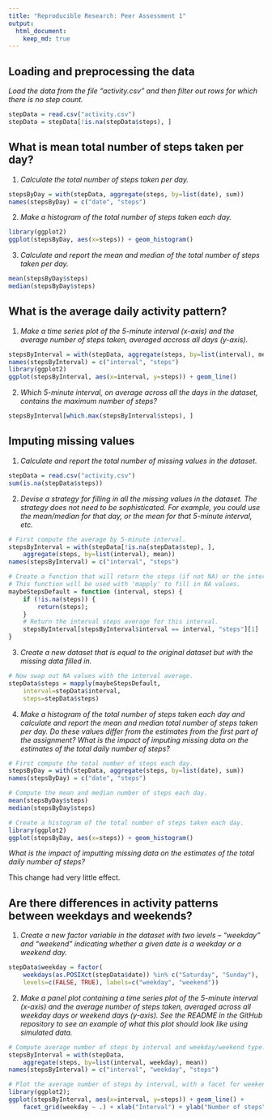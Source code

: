 ```yaml
---
title: "Reproducible Research: Peer Assessment 1"
output: 
  html_document:
    keep_md: true
---
```



## Loading and preprocessing the data

*Load the data from the file "activity.csv" and then filter out rows for which
there is no step count.*

```r
stepData = read.csv("activity.csv")
stepData = stepData[!is.na(stepData$steps), ]
```

## What is mean total number of steps taken per day?

1. *Calculate the total number of steps taken per day.*

```r
stepsByDay = with(stepData, aggregate(steps, by=list(date), sum))
names(stepsByDay) = c("date", "steps")
```

2. *Make a histogram of the total number of steps taken each day.*

```r
library(ggplot2)
ggplot(stepsByDay, aes(x=steps)) + geom_histogram()
```

3. *Calculate and report the mean and median of the total number of steps taken
   per day.*

```r
mean(stepsByDay$steps)
median(stepsByDay$steps)
```

## What is the average daily activity pattern?

1. *Make a time series plot of the 5-minute interval (x-axis) and the average
   number of steps taken, averaged accross all days (y-axis).*

```r
stepsByInterval = with(stepData, aggregate(steps, by=list(interval), mean))
names(stepsByInterval) = c("interval", "steps")
library(ggplot2)
ggplot(stepsByInterval, aes(x=interval, y=steps)) + geom_line()
```

2. *Which 5-minute interval, on average across all the days in the dataset,
   contains the maximum number of steps?*

```r
stepsByInterval[which.max(stepsByInterval$steps), ]
```

## Imputing missing values

1. *Calculate and report the total number of missing values in the dataset.*

```r
stepData = read.csv("activity.csv")
sum(is.na(stepData$steps))
```

2. *Devise a strategy for filling in all the missing values in the dataset.
   The strategy does not need to be sophisticated.  For example, you could use
   the mean/median for that day, or the mean for that 5-minute interval, etc.*

```r
# First compute the average by 5-minute interval.
stepsByInterval = with(stepData[!is.na(stepData$step), ],
    aggregate(steps, by=list(interval), mean))
names(stepsByInterval) = c("interval", "steps")

# Create a function that will return the steps (if not NA) or the interval average.
# This function will be used with 'mapply' to fill in NA values.
maybeStepsDefault = function (interval, steps) {
    if (!is.na(steps)) {
        return(steps);
    }
    # Return the interval steps average for this interval.
    stepsByInterval[stepsByInterval$interval == interval, "steps"][1]
}
```

3. *Create a new dataset that is equal to the original dataset but with the
   missing data filled in.*

```r
# Now swap out NA values with the interval average.
stepData$steps = mapply(maybeStepsDefault,
    interval=stepData$interval,
    steps=stepData$steps)
```

4. *Make a histogram of the total number of steps taken each day and calculate
   and report the mean and median total number of steps taken per day.  Do these
   values differ from the estimates from the first part of the assignment?  What
   is the impact of imputing missing data on the estimates of the total daily
   number of steps?*

```r
# First compute the total number of steps each day.
stepsByDay = with(stepData, aggregate(steps, by=list(date), sum))
names(stepsByDay) = c("date", "steps")

# Compute the mean and median number of steps each day.
mean(stepsByDay$steps)
median(stepsByDay$steps)

# Create a histogram of the total number of steps taken each day.
library(ggplot2)
ggplot(stepsByDay, aes(x=steps)) + geom_histogram()
```

*What is the impact of imputting missing data on the estimates of the total daily
number of steps?*

This change had very little effect.

## Are there differences in activity patterns between weekdays and weekends?

1. *Create a new factor variable in the dataset with two levels -- "weekday" and
   "weekend" indicating whether a given date is a weekday or a weekend day.*

```r
stepData$weekday = factor(
    weekdays(as.POSIXct(stepData$date)) %in% c("Saturday", "Sunday"),
    levels=c(FALSE, TRUE), labels=c("weekday", "weekend"))
```

2. *Make a panel plot containing a time series plot of the 5-minute interval
   (x-axis) and the average number of steps taken, averaged across all weekday
   days or weekend days (y-axis).  See the README in the GitHub repository to
   see an example of what this plot should look like using simulated data.*

```r
# Compute average number of steps by interval and weekday/weekend type.
stepsByInterval = with(stepData,
    aggregate(steps, by=list(interval, weekday), mean))
names(stepsByInterval) = c("interval", "weekday", "steps")

# Plot the average number of steps by interval, with a facet for weekends and weekdays.
library(ggplot2);
ggplot(stepsByInterval, aes(x=interval, y=steps)) + geom_line() +
    facet_grid(weekday ~ .) + xlab("Interval") + ylab("Number of steps")
```
